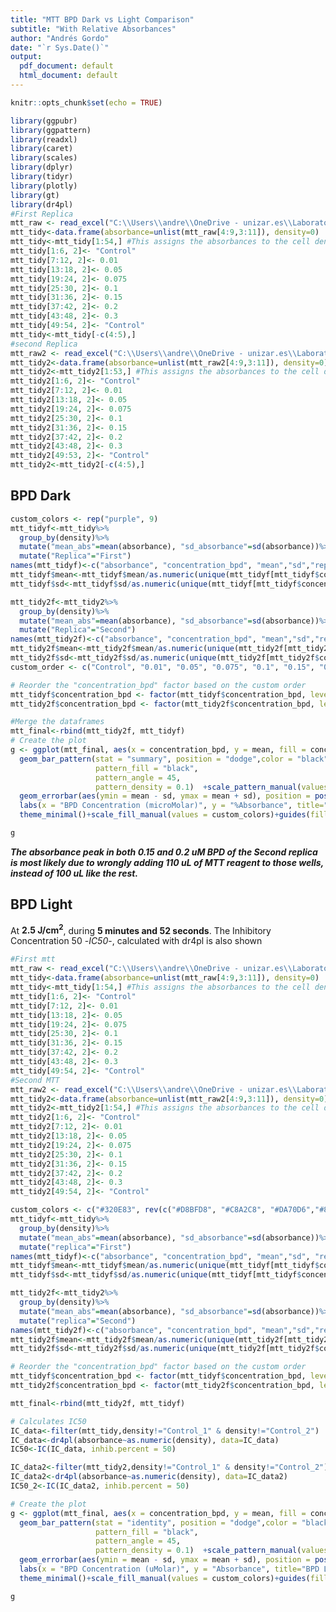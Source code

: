 ```yaml
---
title: "MTT BPD Dark vs Light Comparison"
subtitle: "With Relative Absorbances"
author: "Andrés Gordo"
date: "`r Sys.Date()`"
output:
  pdf_document: default
  html_document: default
---
```


```r
knitr::opts_chunk$set(echo = TRUE)
```

```r
library(ggpubr)
library(ggpattern)
library(readxl)
library(caret)
library(scales)
library(dplyr)
library(tidyr)
library(plotly)
library(gt)
library(dr4pl)
#First Replica
mtt_raw <- read_excel("C:\\Users\\andre\\OneDrive - unizar.es\\Laboratorio\\UCL ILDH 2023\\Results\\MTT\\MTT8_ANDRES_PDX_137.xlsx", col_names = FALSE)
mtt_tidy<-data.frame(absorbance=unlist(mtt_raw[4:9,3:11]), density=0)
mtt_tidy<-mtt_tidy[1:54,] #This assigns the absorbances to the cell density
mtt_tidy[1:6, 2]<- "Control"
mtt_tidy[7:12, 2]<- 0.01
mtt_tidy[13:18, 2]<- 0.05
mtt_tidy[19:24, 2]<- 0.075
mtt_tidy[25:30, 2]<- 0.1
mtt_tidy[31:36, 2]<- 0.15
mtt_tidy[37:42, 2]<- 0.2
mtt_tidy[43:48, 2]<- 0.3
mtt_tidy[49:54, 2]<- "Control"
mtt_tidy<-mtt_tidy[-c(4:5),]
#second Replica
mtt_raw2 <- read_excel("C:\\Users\\andre\\OneDrive - unizar.es\\Laboratorio\\UCL ILDH 2023\\Results\\MTT\\MTT10_ANDRES_PDX_217.xlsx", col_names = FALSE)
mtt_tidy2<-data.frame(absorbance=unlist(mtt_raw2[4:9,3:11]), density=0)
mtt_tidy2<-mtt_tidy2[1:53,] #This assigns the absorbances to the cell density
mtt_tidy2[1:6, 2]<- "Control"
mtt_tidy2[7:12, 2]<- 0.01
mtt_tidy2[13:18, 2]<- 0.05
mtt_tidy2[19:24, 2]<- 0.075
mtt_tidy2[25:30, 2]<- 0.1
mtt_tidy2[31:36, 2]<- 0.15
mtt_tidy2[37:42, 2]<- 0.2
mtt_tidy2[43:48, 2]<- 0.3
mtt_tidy2[49:53, 2]<- "Control"
mtt_tidy2<-mtt_tidy2[-c(4:5),]


```

## BPD Dark
```r
custom_colors <- rep("purple", 9)
mtt_tidyf<-mtt_tidy%>%
  group_by(density)%>%
  mutate("mean_abs"=mean(absorbance), "sd_absorbance"=sd(absorbance))%>%
  mutate("Replica"="First")
names(mtt_tidyf)<-c("absorbance", "concentration_bpd", "mean","sd","replica")
mtt_tidyf$mean<-mtt_tidyf$mean/as.numeric(unique(mtt_tidyf[mtt_tidyf$concentration_bpd=="Control",3]))
mtt_tidyf$sd<-mtt_tidyf$sd/as.numeric(unique(mtt_tidyf[mtt_tidyf$concentration_bpd=="Control",3]))

mtt_tidy2f<-mtt_tidy2%>%
  group_by(density)%>%
  mutate("mean_abs"=mean(absorbance), "sd_absorbance"=sd(absorbance))%>%
  mutate("Replica"="Second")
names(mtt_tidy2f)<-c("absorbance", "concentration_bpd", "mean","sd","replica")
mtt_tidy2f$mean<-mtt_tidy2f$mean/as.numeric(unique(mtt_tidy2f[mtt_tidy2f$concentration_bpd=="Control",3]))
mtt_tidy2f$sd<-mtt_tidy2f$sd/as.numeric(unique(mtt_tidy2f[mtt_tidy2f$concentration_bpd=="Control",3]))
custom_order <- c("Control", "0.01", "0.05", "0.075", "0.1", "0.15", "0.2", "0.3")

# Reorder the "concentration_bpd" factor based on the custom order
mtt_tidyf$concentration_bpd <- factor(mtt_tidyf$concentration_bpd, levels = custom_order)
mtt_tidy2f$concentration_bpd <- factor(mtt_tidy2f$concentration_bpd, levels = custom_order)

#Merge the dataframes
mtt_final<-rbind(mtt_tidy2f, mtt_tidyf)
# Create the plot
g <- ggplot(mtt_final, aes(x = concentration_bpd, y = mean, fill = concentration_bpd, pattern=replica)) +
  geom_bar_pattern(stat = "summary", position = "dodge",color = "black", 
                   pattern_fill = "black",
                   pattern_angle = 45,
                   pattern_density = 0.1)  +scale_pattern_manual(values = c(First = "stripe", Second = "none"))+
  geom_errorbar(aes(ymin = mean - sd, ymax = mean + sd), position = position_dodge(width = 0.9), width = 0.25) +
  labs(x = "BPD Concentration (microMolar)", y = "%Absorbance", title="BPD Dark MTT 10k cells/well PDX185") +
  theme_minimal()+scale_fill_manual(values = custom_colors)+guides(fill = FALSE)+scale_y_continuous(labels = scales::percent)

g
```

***The absorbance peak in both 0.15 and 0.2 uM BPD of the Second replica is most likely due to wrongly adding 110 uL  of MTT reagent to those wells, instead of 100 uL like the rest.***

## BPD Light
At **2.5 J/cm<sup>2</sup>**, during **5 minutes and 52 seconds**.
The Inhibitory Concentration 50 -*IC50*-, calculated with dr4pl is also shown
```r
#First mtt
mtt_raw <- read_excel("C:\\Users\\andre\\OneDrive - unizar.es\\Laboratorio\\UCL ILDH 2023\\Results\\MTT\\MTT9_ANDRES_PDX_137.xlsx", col_names = FALSE)
mtt_tidy<-data.frame(absorbance=unlist(mtt_raw[4:9,3:11]), density=0)
mtt_tidy<-mtt_tidy[1:54,] #This assigns the absorbances to the cell density
mtt_tidy[1:6, 2]<- "Control"
mtt_tidy[7:12, 2]<- 0.01
mtt_tidy[13:18, 2]<- 0.05
mtt_tidy[19:24, 2]<- 0.075
mtt_tidy[25:30, 2]<- 0.1
mtt_tidy[31:36, 2]<- 0.15
mtt_tidy[37:42, 2]<- 0.2
mtt_tidy[43:48, 2]<- 0.3
mtt_tidy[49:54, 2]<- "Control"
#Second MTT
mtt_raw2 <- read_excel("C:\\Users\\andre\\OneDrive - unizar.es\\Laboratorio\\UCL ILDH 2023\\Results\\MTT\\MTT11_ANDRES_PDX_217.xlsx", col_names = FALSE)
mtt_tidy2<-data.frame(absorbance=unlist(mtt_raw2[4:9,3:11]), density=0)
mtt_tidy2<-mtt_tidy2[1:54,] #This assigns the absorbances to the cell density
mtt_tidy2[1:6, 2]<- "Control"
mtt_tidy2[7:12, 2]<- 0.01
mtt_tidy2[13:18, 2]<- 0.05
mtt_tidy2[19:24, 2]<- 0.075
mtt_tidy2[25:30, 2]<- 0.1
mtt_tidy2[31:36, 2]<- 0.15
mtt_tidy2[37:42, 2]<- 0.2
mtt_tidy2[43:48, 2]<- 0.3
mtt_tidy2[49:54, 2]<- "Control"
```


```r
custom_colors <- c("#320E83", rev(c("#D8BFD8", "#C8A2C8", "#DA70D6","#8A58FF", "#A020F0", "#8A2BE2", "#4B0082")), "#320E83")
mtt_tidyf<-mtt_tidy%>%
  group_by(density)%>%
  mutate("mean_abs"=mean(absorbance), "sd_absorbance"=sd(absorbance))%>%
  mutate("replica"="First")
names(mtt_tidyf)<-c("absorbance", "concentration_bpd", "mean","sd", "replica")
mtt_tidyf$mean<-mtt_tidyf$mean/as.numeric(unique(mtt_tidyf[mtt_tidyf$concentration_bpd=="Control",3]))
mtt_tidyf$sd<-mtt_tidyf$sd/as.numeric(unique(mtt_tidyf[mtt_tidyf$concentration_bpd=="Control",3]))

mtt_tidy2f<-mtt_tidy2%>%
  group_by(density)%>%
  mutate("mean_abs"=mean(absorbance), "sd_absorbance"=sd(absorbance))%>%
  mutate("replica"="Second")
names(mtt_tidy2f)<-c("absorbance", "concentration_bpd", "mean","sd","replica")
mtt_tidy2f$mean<-mtt_tidy2f$mean/as.numeric(unique(mtt_tidy2f[mtt_tidy2f$concentration_bpd=="Control",3]))
mtt_tidy2f$sd<-mtt_tidy2f$sd/as.numeric(unique(mtt_tidy2f[mtt_tidy2f$concentration_bpd=="Control",3]))

# Reorder the "concentration_bpd" factor based on the custom order
mtt_tidyf$concentration_bpd <- factor(mtt_tidyf$concentration_bpd, levels = custom_order)
mtt_tidy2f$concentration_bpd <- factor(mtt_tidy2f$concentration_bpd, levels = custom_order)

mtt_final<-rbind(mtt_tidy2f, mtt_tidyf)

# Calculates IC50
IC_data<-filter(mtt_tidy,density!="Control_1" & density!="Control_2")
IC_data<-dr4pl(absorbance~as.numeric(density), data=IC_data)
IC50<-IC(IC_data, inhib.percent = 50)

IC_data2<-filter(mtt_tidy2,density!="Control_1" & density!="Control_2")
IC_data2<-dr4pl(absorbance~as.numeric(density), data=IC_data2)
IC50_2<-IC(IC_data2, inhib.percent = 50)
```

```r
# Create the plot
g <- ggplot(mtt_final, aes(x = concentration_bpd, y = mean, fill = concentration_bpd, pattern=replica)) +
  geom_bar_pattern(stat = "identity", position = "dodge",color = "black", 
                   pattern_fill = "black",
                   pattern_angle = 45,
                   pattern_density = 0.1)  +scale_pattern_manual(values = c(First = "stripe", Second = "none")) +
  geom_errorbar(aes(ymin = mean - sd, ymax = mean + sd), position = position_dodge(width = 0.9), width = 0.25) +
  labs(x = "BPD Concentration (uMolar)", y = "Absorbance", title="BPD Light MTT 10k cells/well") +
  theme_minimal()+scale_fill_manual(values = custom_colors)+guides(fill = FALSE) + annotate("text", size=3, x = Inf, y = Inf, hjust = 0.9, vjust = 1, label = paste("IC50 for BPD Light is", round(IC50,digits = 4), "for the first replica and",round(IC50_2,digits = 4), "for the second replica.", sep=" "),fontface = 'italic')+scale_fill_manual(values = custom_colors)+guides(fill = FALSE)+scale_y_continuous(labels = scales::percent, limits=c(0,1.2))

g
```
